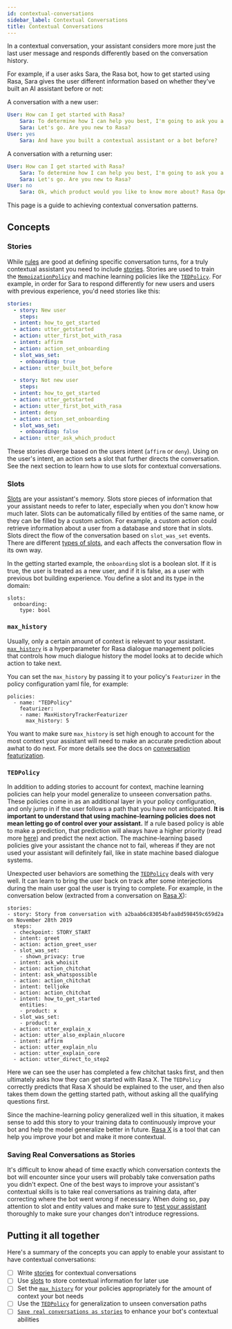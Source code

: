```yaml
---
id: contextual-conversations
sidebar_label: Contextual Conversations
title: Contextual Conversations
---
```



In a contextual conversation, your assistant considers more more just the last
user message and responds differently based on the conversation history. 

For example, if a user asks Sara, the Rasa bot, how to get started using Rasa,
Sara gives the user
different information based on whether they've built an AI assistant before or not:

A conversation with a new user:
```yaml
User: How can I get started with Rasa?
    Sara: To determine how I can help you best, I'm going to ask you a few questions.
    Sara: Let's go. Are you new to Rasa?
User: yes
    Sara: And have you built a contextual assistant or a bot before?
```

A conversation with a returning user:
```yaml
User: How can I get started with Rasa?
    Sara: To determine how I can help you best, I'm going to ask you a few questions.
    Sara: Let's go. Are you new to Rasa?
User: no
    Sara: Ok, which product would you like to know more about? Rasa Open Source or Rasa X?
```

This page is a guide to achieving contextual conversation patterns. 

## Concepts

### Stories

While [rules](rules.mdx) are good at defining specific conversation turns, for a truly contextual
assistant you need to include [stories](writing-stories.mdx). Stories are used to train the [`MemoizationPolicy`](policies.mdx#memoizationpolicy) and machine
learning policies like the [`TEDPolicy`](policies.mdx#tedpolicy). For example, in order for Sara to respond differently for new users
and users with previous experience, you'd need stories like this: 


```yaml
stories:
  - story: New user
    steps:
  - intent: how_to_get_started
  - action: utter_getstarted
  - action: utter_first_bot_with_rasa
  - intent: affirm
  - action: action_set_onboarding
  - slot_was_set:
    - onboarding: true
  - action: utter_built_bot_before

  - story: Not new user
    steps:
  - intent: how_to_get_started
  - action: utter_getstarted
  - action: utter_first_bot_with_rasa
  - intent: deny
  - action: action_set_onboarding
  - slot_was_set:
    - onboarding: false
  - action: utter_ask_which_product
```

These stories diverge based on the users intent (`affirm` or `deny`). Using
on the user's intent, an action sets a slot that further directs
the conversation. See the next section to learn how to use slots for contextual conversations.

### Slots

[Slots](domain.mdx#slots) are your assistant's memory. Slots store pieces of information that your
assistant needs to refer to later, especially when you don't know how much later. 
Slots can be automatically filled by entities of the 
same name, or they can be filled by a custom action. For example, a custom action could retrieve
information about a user from a database and store that in slots. Slots direct the flow of the conversation
based on `slot_was_set` events. There are different [types of slots](domain.mdx#slot-types),
and each affects the conversation flow in its own way. 

In the getting started example, the `onboarding` slot is a boolean slot. If it is true, the
user is treated as a new user, and if it is false, as a user with previous bot building experience.
You define a slot and its type in the domain:

```rasa-yaml
slots:
  onboarding:
    type: bool
```


### `max_history`

Usually, only a certain amount of context is relevant to your assistant. 
[`max_history`](policies.mdx#max-history) is a hyperparameter for Rasa dialogue management policies
that controls how much dialogue history the model looks at to decide which
action to take next. 

You can set the `max_history` by passing it to your policy's `Featurizer`
in the policy configuration yaml file, for example:

```
policies:
  - name: "TEDPolicy"
    featurizer:
    - name: MaxHistoryTrackerFeaturizer
      max_history: 5
```

You want to make sure `max_history` is set high enough
to account for the most context your assistant will need to make an accurate 
prediction about awhat to do next.
For more details see the docs on [conversation featurization](policies.mdx#conversationfeaturization).

### `TEDPolicy`

In addition to adding stories to account for context,
machine learning policies can help your model generalize
to unseeen conversation paths. These policies
come in as an additional layer in your policy configuration,
and only jump in if the user follows a path that you have not anticipated. **It is important
to understand that using machine-learning policies does not mean letting go of control over your
assistant.** If a rule based policy is able to make a prediction, that prediction will
always have a higher priority (read more [here](./policies.mdx#action-selection)) and predict the next action. The
machine-learning based policies give your assistant the chance not to fail, whereas if they are not
used your assistant will definitely fail, like in state machine based dialogue systems.

Unexpected user behaviors are something the [`TEDPolicy`](https://blog.rasa.com/unpacking-the-ted-policy-in-rasa-open-source/) deals with
very well. It can learn to bring the user back on track after some
interjections during the main user goal the user is trying to complete. For example,
in the conversation below (extracted from a conversation on [Rasa X](https://rasa.com/docs/rasa-x/user-guide/review-conversations/)):

```rasa-yaml
stories:
- story: Story from conversation with a2baab6c83054bfaa8d598459c659d2a on November 28th 2019
  steps:
  - checkpoint: STORY_START
  - intent: greet
  - action: action_greet_user
  - slot_was_set:
    - shown_privacy: true
  - intent: ask_whoisit
  - action: action_chitchat
  - intent: ask_whatspossible
  - action: action_chitchat
  - intent: telljoke
  - action: action_chitchat
  - intent: how_to_get_started
    entities:
    - product: x
  - slot_was_set:
    - product: x
  - action: utter_explain_x
  - action: utter_also_explain_nlucore
  - intent: affirm
  - action: utter_explain_nlu
  - action: utter_explain_core
  - action: utter_direct_to_step2
```

Here we can see the user has completed a few chitchat tasks first, and then ultimately
asks how they can get started with Rasa X. The `TEDPolicy` correctly predicts that
Rasa X should be explained to the user, and then also takes them down the getting started
path, without asking all the qualifying questions first.

Since the machine-learning policy generalized well in this situation, it makes sense to add this story
to your training data to continuously improve your bot and help the model generalize
better in future. [Rasa X](https://rasa.com/docs/rasa-x/) is a tool that can help
you improve your bot and make it more contextual.

### Saving Real Conversations as Stories

It's difficult to know ahead of time exactly which conversation
contexts the bot will encounter since your users will probably take conversation paths you didn't expect. 
One of the best ways to improve your assistant's contextual skills 
is to take real conversations as training data, after correcting where
the bot went wrong if necessary. When doing so, pay attention
to slot and entity values and make sure to [test your assistant](testing-your-assistant.mdx)
thoroughly to make sure your changes don't introduce regressions. 

## Putting it all together

Here's a summary of the concepts you can apply to enable your assistant to have contextual conversations:

- [ ] Write [stories](#stories) for contextual conversations
- [ ] Use [slots](#slots) to store contextual information for later use
- [ ] Set the [`max_history`](#max_history) for your policies appropriately for the amount of context your bot needs
- [ ] Use the [`TEDPolicy`](#tedpolicy) for generalization to unseen conversation paths
- [ ] [`Save real conversations as stories`](#save-real-conversations-as-stories) to enhance your bot's contextual abilities
